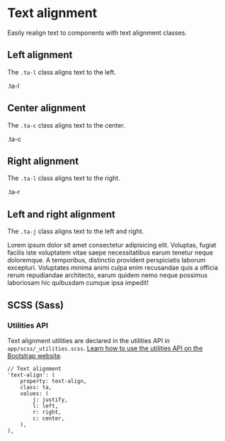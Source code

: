 
<Meta title='Utilities/Typography/Text alignment' />


# Text alignment

Easily realign text to components with text alignment classes.

## Left alignment

The `.ta-l` class aligns text to the left.

<Canvas>
<div class="ta-l">
	.ta-l
</div>
</Canvas>

## Center alignment

The `.ta-c` class aligns text to the center.

<Canvas>
<div class="ta-c">
	.ta-c
</div>
</Canvas>

## Right alignment

The `.ta-l` class aligns text to the right.

<Canvas>
<div class="ta-r">
	.ta-r
</div>
</Canvas>

## Left and right alignment

The `.ta-j` class aligns text to the left and right.

<Canvas>
<div class="ta-j">
	Lorem ipsum dolor sit amet consectetur adipisicing elit. Voluptas, fugiat
	facilis iste voluptatem vitae saepe necessitatibus earum tenetur neque
	doloremque. A temporibus, distinctio provident perspiciatis laborum
	excepturi. Voluptates minima animi culpa enim recusandae quis a officia
	rerum repudiandae architecto, earum quidem nemo neque possimus laboriosam
	hic quibusdam cumque ipsa impedit!
</div>
</Canvas>

## SCSS (Sass)

### Utilities API

Text alignment utilities are declared in the utilities API in `app/scss/_utilities.scss`.
[Learn how to use the utilities API on the Bootstrap website](https://getbootstrap.com/docs/5.1/utilities/api/#using-the-api).

```
// Text alignment
'text-align': (
	property: text-align,
	class: ta,
	values: (
		j: justify,
		l: left,
		r: right,
		c: center,
	),
),
```
